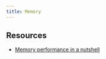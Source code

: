 ```yaml
---
title: Memory
---
```


## Resources

- [Memory performance in a nutshell](https://www.intel.com/content/www/us/en/developer/articles/technical/memory-performance-in-a-nutshell.html)